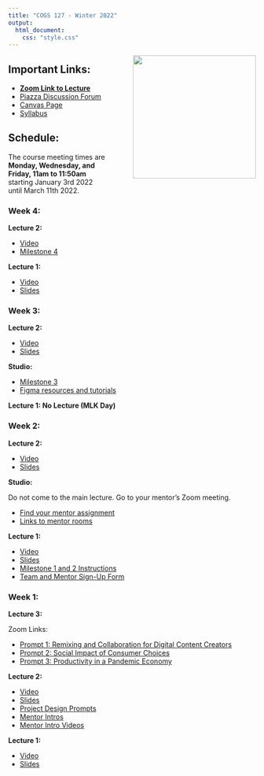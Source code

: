 ```yaml
---
title: "COGS 127 - Winter 2022"
output: 
  html_document:
    css: "style.css"
---
```


<a href="https://en.wikipedia.org/wiki/Saturn_Devouring_His_Son"><img src="saturn.png" style="float:right;width:250px;margin-left:50px;margin-bottom:25px;"></a>

## Important Links:

- [**Zoom Link to Lecture**](https://ucsd.zoom.us/j/94147038462)
- [Piazza Discussion Forum](https://piazza.com/ucsd/winter2022/cogs127)
- [Canvas Page](https://canvas.ucsd.edu/courses/34927)
- [Syllabus](https://docs.google.com/document/d/1JdQFcB2yX53teMEPZfQtVoQU2zGOb-5pBbqejgT928E/edit?usp=sharing)

## Schedule:

The course meeting times are 
**Monday, Wednesday, and Friday, 11am to 11:50am** starting January 3rd 2022 
until March 11th 2022.

### Week 4:

**Lecture 2:**

  - [Video](https://youtu.be/92DImnCm78Y)
  - [Milestone 4](https://docs.google.com/document/d/1h9IfC71HF6uYT6LwLRUeKzrPXT4bmQeyIbegYU4MS0Q/edit?usp=sharing)

**Lecture 1:**

  - [Video](https://youtu.be/1QaTf3Y1XqE)
  - [Slides](https://docs.google.com/presentation/d/1GUk8zuXlyTWGuFwl_Pi0ABaKy3tmIOfhB-E9HlZngV0/edit?usp=sharing)

### Week 3:

**Lecture 2:**

  - [Video](https://youtu.be/lKu7-qYj1r8)
  - [Slides](https://docs.google.com/presentation/d/1QG_1tG9-3oiaq6mwK1jj7zHsjWNOK4W2elPcphHbAFg/edit?usp=sharing)

**Studio:**

- [Milestone 3](https://docs.google.com/document/d/156bXpAZ6e3oyrclh6qWvzKhYXcjp1iErts40ewHe3eU/edit?usp=sharing)
- [Figma resources and tutorials](https://docs.google.com/document/d/1XyImIRs7U2VQBh-rmtJVCB4E43PRtYEcXM0b12zS9Cc/edit?usp=sharing)

**Lecture 1: No Lecture (MLK Day)**

### Week 2:

**Lecture 2:**

  - [Video](https://youtu.be/XrXEZ0IiYtc)
  - [Slides](https://docs.google.com/presentation/d/1DVAGhSNrN7WQQOwJiOLaA8sEqtfoT8jUa_5CCKKCXrg/edit?usp=sharing)

**Studio:**
  
  Do not come to the main lecture. Go to your mentor's Zoom meeting.

  - [Find your mentor assignment](https://docs.google.com/spreadsheets/d/1C2b8ukxldZmQ8ru3IZe-V5N7Ex1IBeyVJeMVfVSti_E/edit?usp=sharing)
  - [Links to mentor rooms](https://docs.google.com/document/d/1fa0RJkTf0BcnDQUaFWw-rjw1MpoLvI_VGAq4nDpqFRE/edit)

**Lecture 1:**

  - [Video](https://youtu.be/f4c2_X98eWg)
  - [Slides](https://docs.google.com/presentation/d/1WmrC8dxQ4truRZa4DiHHiYsMGXgb7YiOluCs7WNWqg8/edit?usp=sharing)
  - [Milestone 1 and 2 Instructions](https://docs.google.com/document/d/1Ns9ej3XzDReYPu5q5U-_5DLLcKxUZHNw3Z5Vpu29hVw/edit?usp=sharing)
  - [Team and Mentor Sign-Up Form](https://forms.gle/y8Nsc7jdSVNjSYRJ8)

### Week 1:

**Lecture 3:**

Zoom Links:

  - [Prompt 1: Remixing and Collaboration for Digital Content Creators ](https://ucsd.zoom.us/j/93607351760)
  - [Prompt 2: Social Impact of Consumer Choices ](https://ucsd.zoom.us/my/kendallnakai)
  - [Prompt 3: Productivity in a Pandemic Economy ](https://ucsd.zoom.us/j/94147038462)

**Lecture 2:**

  - [Video](https://youtu.be/ik4QypJ3lyU)
  - [Slides](https://docs.google.com/presentation/d/1yWVK7JUIuEmR-T9RhDBmT8kudeTqSBI6uFuRwQ3-xB8/edit?usp=sharing)
  - [Project Design Prompts](https://docs.google.com/document/d/1JCqJPEhz1hK7kltdw8Pq50cFTxq54IN84E7XRJ1fKHg/edit?usp=sharing)
  - [Mentor Intros](https://docs.google.com/document/d/1fa0RJkTf0BcnDQUaFWw-rjw1MpoLvI_VGAq4nDpqFRE/edit?usp=sharing)
  - [Mentor Intro Videos](https://youtu.be/rXVMUY_8RG4)

**Lecture 1:**

  - [Video](https://youtu.be/NhRw3jXl-vQ)
  - [Slides](https://docs.google.com/presentation/d/19B4J8erjY4mtg0qvGdFL5DY4bAb9OSk-dDLloUlqqzI/edit?usp=sharing)
  

